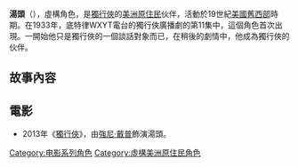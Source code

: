 {{unreferenced|time=2019-03-17T08:33:39+00:00}}
'''湯頭'''（{{lang-en|Tonto}}），虛構角色，是[[獨行俠|獨行俠]]的[[美洲原住民|美洲原住民]]伙伴，活動於19世紀[[美國舊西部|美國舊西部]]時期。在1933年，底特律WXYT電台的獨行俠廣播劇的第11集中，這個角色首次出現。一開始他只是獨行俠的一個談話對象而已，在稍後的劇情中，他成為獨行俠的伙伴。

==故事內容==
==電影==
*2013年《[[獨行俠_(2013年電影)|獨行俠]]》，由[[強尼·戴普|強尼·戴普]]飾演湯頭。


{{獨行俠}}

[[Category:电影系列角色|Category:电影系列角色]]
[[Category:虛構美洲原住民角色|Category:虛構美洲原住民角色]]